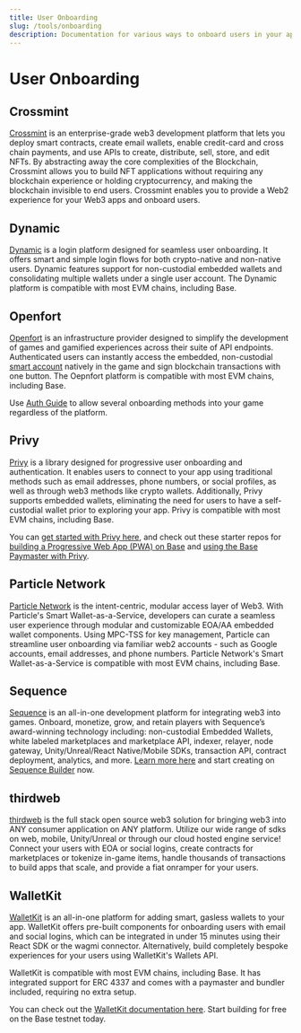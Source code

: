 ```yaml
---
title: User Onboarding
slug: /tools/onboarding
description: Documentation for various ways to onboard users in your apps on Base.
---
```


# User Onboarding

## Crossmint

[Crossmint](https://crossmint.com/?utm_source=backlinks&utm_medium=docs&utm_campaign=base) is an enterprise-grade web3 development platform that lets you deploy smart contracts, create email wallets, enable credit-card and cross chain payments, and use APIs to create, distribute, sell, store, and edit NFTs. By abstracting away the core complexities of the Blockchain, Crossmint allows you to build NFT applications without requiring any blockchain experience or holding cryptocurrency, and making the blockchain invisible to end users. Crossmint enables you to provide a Web2 experience for your Web3 apps and onboard users.

## Dynamic

[Dynamic](https://www.dynamic.xyz/) is a login platform designed for seamless user onboarding. It offers smart and simple login flows for both crypto-native and non-native users. Dynamic features support for non-custodial embedded wallets and consolidating multiple wallets under a single user account. The Dynamic platform is compatible with most EVM chains, including Base.

## Openfort

[Openfort](https://openfort.xyz) is an infrastructure provider designed to simplify the development of games and gamified experiences across their suite of API endpoints. Authenticated users can instantly access the embedded, non-custodial [smart account](https://www.openfort.xyz/docs/guides/javascript/smart-wallet/connected-wallets) natively in the game and sign blockchain transactions with one button. The Oepnfort platform is compatible with most EVM chains, including Base.

Use [Auth Guide](https://www.openfort.xyz/docs/guides/javascript/auth) to allow several onboarding methods into your game regardless of the platform. 

## Privy

[Privy](https://www.privy.io/) is a library designed for progressive user onboarding and authentication. It enables users to connect to your app using traditional methods such as email addresses, phone numbers, or social profiles, as well as through web3 methods like crypto wallets. Additionally, Privy supports embedded wallets, eliminating the need for users to have a self-custodial wallet prior to exploring your app. Privy is compatible with most EVM chains, including Base.

You can [get started with Privy here](https://docs.privy.io/guide/quickstart), and check out these starter repos for [building a Progressive Web App (PWA) on Base](https://github.com/privy-io/create-privy-pwa) and [using the Base Paymaster with Privy](https://github.com/privy-io/base-paymaster-example).

## Particle Network

[Particle Network](https://particle.network/) is the intent-centric, modular access layer of Web3. With Particle's Smart Wallet-as-a-Service, developers can curate a seamless user experience through modular and customizable EOA/AA embedded wallet components. Using MPC-TSS for key management, Particle can streamline user onboarding via familiar web2 accounts - such as Google accounts, email addresses, and phone numbers. Particle Network's Smart Wallet-as-a-Service is compatible with most EVM chains, including Base.

## Sequence

[Sequence](https://sequence.xyz/base) is an all-in-one development platform for integrating web3 into games. Onboard, monetize, grow, and retain players with Sequence’s award-winning technology including: non-custodial Embedded Wallets, white labeled marketplaces and marketplace API, indexer, relayer, node gateway, Unity/Unreal/React Native/Mobile SDKs, transaction API, contract deployment, analytics, and more. [Learn more here](https://sequence.xyz/base) and start creating on [Sequence Builder](https://sequence.build/) now.

## thirdweb

[thirdweb](https://thirdweb.com/) is the full stack open source web3 solution for bringing web3 into ANY consumer application on ANY platform. Utilize our wide range of sdks on web, mobile, Unity/Unreal or through our cloud hosted engine service! Connect your users with EOA or social logins, create contracts for marketplaces or tokenize in-game items, handle thousands of transactions to build apps that scale, and provide a fiat onramper for your users. 

## WalletKit

[WalletKit](https://walletkit.com) is an all-in-one platform for adding smart, gasless wallets to your app. WalletKit offers pre-built components for onboarding users with email and social logins, which can be integrated in under 15 minutes using their React SDK or the wagmi connector. Alternatively, build completely bespoke experiences for your users using WalletKit's Wallets API.

WalletKit is compatible with most EVM chains, including Base. It has integrated support for ERC 4337 and comes with a paymaster and bundler included, requiring no extra setup.

You can check out the [WalletKit documentation here](https://docs.walletkit.com). Start building for free on the Base testnet today.

